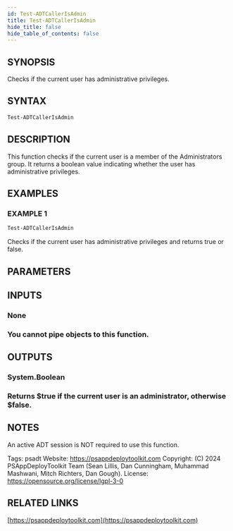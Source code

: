 ```yaml
---
id: Test-ADTCallerIsAdmin
title: Test-ADTCallerIsAdmin
hide_title: false
hide_table_of_contents: false
---
```


## SYNOPSIS

Checks if the current user has administrative privileges.

## SYNTAX

```powershell
Test-ADTCallerIsAdmin
```

## DESCRIPTION

This function checks if the current user is a member of the Administrators group.
It returns a boolean value indicating whether the user has administrative privileges.

## EXAMPLES

### EXAMPLE 1

```powershell
Test-ADTCallerIsAdmin
```

Checks if the current user has administrative privileges and returns true or false.

## PARAMETERS

## INPUTS

### None

### You cannot pipe objects to this function.

## OUTPUTS

### System.Boolean

### Returns $true if the current user is an administrator, otherwise $false.

## NOTES

An active ADT session is NOT required to use this function.

Tags: psadt
Website: https://psappdeploytoolkit.com
Copyright: (C) 2024 PSAppDeployToolkit Team (Sean Lillis, Dan Cunningham, Muhammad Mashwani, Mitch Richters, Dan Gough).
License: https://opensource.org/license/lgpl-3-0

## RELATED LINKS

[https://psappdeploytoolkit.com](https://psappdeploytoolkit.com)
